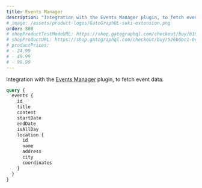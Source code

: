 ```yaml
---
title: Events Manager
description: "Integration with the Events Manager plugin, to fetch event data."
# image: /assets/product-logos/GatoGraphQL-suki-extension.png
order: 800
# shopProductTestModeURL: https://shop.gatographql.com/checkout/buy/b103557f-48eb-4017-8b9c-4460493e8a20
# shopProductURL: https://shop.gatographql.com/checkout/buy/526b6bc1-0c17-479a-a7b6-285ed20eb148
# productPrices:
# - 24.99
# - 49.99
# - 99.99
---
```


Integration with the <a href="https://wordpress.org/plugins/events-manager/" target="_blank">Events Manager</a> plugin, to fetch event data.

```graphql
query {
  events {
    id
    title
    content
    startDate
    endDate
    isAllDay
    location {
      id
      name
      address
      city
      coordinates
    }
  }
}
```
